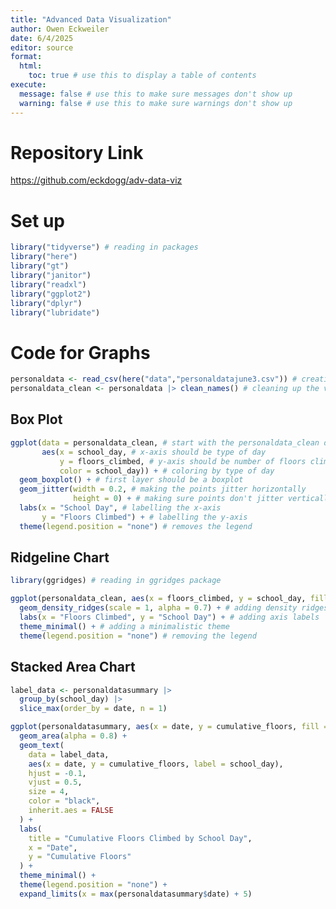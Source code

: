 ```yaml
---
title: "Advanced Data Visualization"
author: Owen Eckweiler
date: 6/4/2025
editor: source
format: 
  html:
    toc: true # use this to display a table of contents
execute:
  message: false # use this to make sure messages don't show up
  warning: false # use this to make sure warnings don't show up
---
```


# Repository Link

<https://github.com/eckdogg/adv-data-viz>


# Set up

```r
library("tidyverse") # reading in packages
library("here")
library("gt")
library("janitor")
library("readxl")
library("ggplot2")
library("dplyr")
library("lubridate")
```


# Code for Graphs

```r
personaldata <- read_csv(here("data","personaldatajune3.csv")) # creating an object called "personaldata" from my csv
personaldata_clean <- personaldata |> clean_names() # cleaning up the variable names
```

## Box Plot

```r
ggplot(data = personaldata_clean, # start with the personaldata_clean data frame
       aes(x = school_day, # x-axis should be type of day
           y = floors_climbed, # y-axis should be number of floors climbed 
           color = school_day)) + # coloring by type of day
  geom_boxplot() + # first layer should be a boxplot
  geom_jitter(width = 0.2, # making the points jitter horizontally
              height = 0) + # making sure points don't jitter vertically
  labs(x = "School Day", # labelling the x-axis
       y = "Floors Climbed") + # labelling the y-axis
  theme(legend.position = "none") # removes the legend
```

## Ridgeline Chart

```r
library(ggridges) # reading in ggridges package

ggplot(personaldata_clean, aes(x = floors_climbed, y = school_day, fill = school_day)) + # choosing data frame and assigning axis values
  geom_density_ridges(scale = 1, alpha = 0.7) + # adding density ridges
  labs(x = "Floors Climbed", y = "School Day") + # adding axis labels
  theme_minimal() + # adding a minimalistic theme
  theme(legend.position = "none") # removing the legend
```


## Stacked Area Chart

```r
label_data <- personaldatasummary |> 
  group_by(school_day) |> 
  slice_max(order_by = date, n = 1)

ggplot(personaldatasummary, aes(x = date, y = cumulative_floors, fill = school_day)) +
  geom_area(alpha = 0.8) +
  geom_text(
    data = label_data,
    aes(x = date, y = cumulative_floors, label = school_day),
    hjust = -0.1,
    vjust = 0.5,
    size = 4,
    color = "black",
    inherit.aes = FALSE
  ) +
  labs(
    title = "Cumulative Floors Climbed by School Day",
    x = "Date",
    y = "Cumulative Floors"
  ) +
  theme_minimal() +
  theme(legend.position = "none") +
  expand_limits(x = max(personaldatasummary$date) + 5)
```
